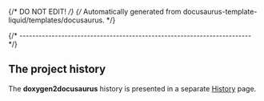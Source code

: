 {/* DO NOT EDIT! */}
{/* Automatically generated from docusaurus-template-liquid/templates/docusaurus. */}

{/* ------------------------------------------------------------------------ */}

## The project history

The **doxygen2docusaurus** history is presented
in a separate [History](/docs/project/history/) page.
